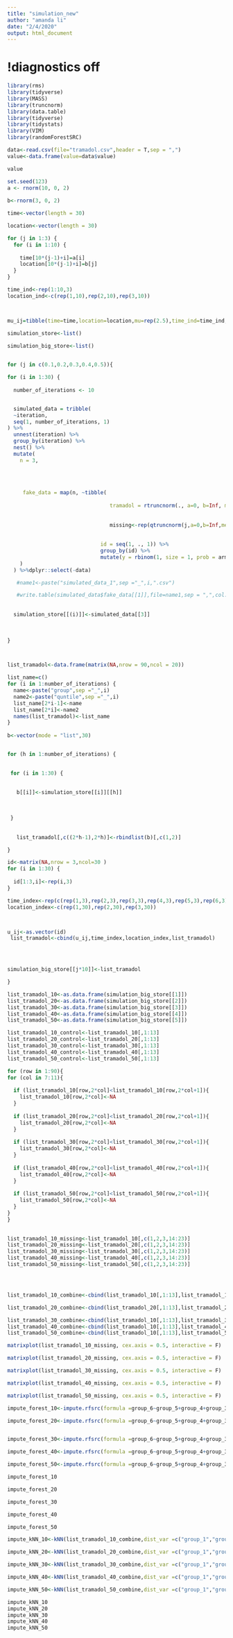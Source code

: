 ```yaml
---
title: "simulation_new"
author: "amanda li"
date: "2/4/2020"
output: html_document
---
```

# !diagnostics off
```r


library(rms)
library(tidyverse)
library(MASS)
library(truncnorm)
library(data.table)
library(tidyverse)
library(tidystats)
library(VIM)
library(randomForestSRC)


```

```r
data<-read.csv(file="tramadol.csv",header = T,sep = ",")
value<-data.frame(value=data$value)

value
```


```r
set.seed(123)
a <- rnorm(10, 0, 2)      
                                  
b<-rnorm(3, 0, 2)

time<-vector(length = 30)

location<-vector(length = 30)

for (j in 1:3) {
  for (i in 1:10) {
  
    time[10*(j-1)+i]=a[i]
    location[10*(j-1)+i]=b[j]
  }
}

time_ind<-rep(1:10,3)
location_ind<-c(rep(1,10),rep(2,10),rep(3,10))



mu_ij=tibble(time=time,location=location,mu=rep(2.5),time_ind=time_ind,location_ind=location_ind,mu_ij=location+time+mu)


```


```r
simulation_store<-list()

simulation_big_store<-list()

  
for (j in c(0.1,0.2,0.3,0.4,0.5)){

for (i in 1:30) {
  
  number_of_iterations <- 10


  simulated_data = tribble(
  ~iteration,
  seq(1, number_of_iterations, 1)
) %>%
  unnest(iteration) %>%
  group_by(iteration) %>%
  nest() %>%
  mutate(
    n = 3,  
   
     
    
    
     fake_data = map(n, ~tibble(  
                                 
                                 tramadol = rtruncnorm(., a=0, b=Inf, mean = mu_ij$mu_ij[i], sd = 11.5),
                                
                                  
                                 missing<-rep(qtruncnorm(j,a=0,b=Inf,mean = mu_ij$mu_ij[i],sd=11.5),.),
                                
                                  
                              id = seq(1, ., 1)) %>%
                              group_by(id) %>% 
                              mutate(y = rbinom(1, size = 1, prob = arm::invlogit(tramadol)))
    )
  ) %>%dplyr::select(-data)

   #name1<-paste("simulated_data_1",sep ="_",i,".csv")

   #write.table(simulated_data$fake_data[[1]],file=name1,sep = ",",col.names = T,row.names = F)
  
  
  simulation_store[[(i)]]<-simulated_data[[3]]
  
  
  
}



list_tramadol<-data.frame(matrix(NA,nrow = 90,ncol = 20))

list_name=c()
for (i in 1:number_of_iterations) {
  name<-paste("group",sep ="_",i)
  name2<-paste("quntile",sep ="_",i)
  list_name[2*i-1]<-name
  list_name[2*i]<-name2
  names(list_tramadol)<-list_name
}
  
b<-vector(mode = "list",30)


for (h in 1:number_of_iterations) {
  

 for (i in 1:30) {
  
    
   b[[i]]<-simulation_store[[i]][[h]]
   

    
 }
  
  
   list_tramadol[,c((2*h-1),2*h)]<-rbindlist(b)[,c(1,2)]

}

id<-matrix(NA,nrow = 3,ncol=30 )
for (i in 1:30) {
  
  id[1:3,i]<-rep(i,3)
}

time_index<-rep(c(rep(1,3),rep(2,3),rep(3,3),rep(4,3),rep(5,3),rep(6,3),rep(7,3),rep(8,3),rep(9,3),rep(10,3)),3)
location_index<-c(rep(1,30),rep(2,30),rep(3,30))



u_ij<-as.vector(id)
 list_tramadol<-cbind(u_ij,time_index,location_index,list_tramadol)
 



simulation_big_store[[j*10]]<-list_tramadol

}

```

```r
list_tramadol_10<-as.data.frame(simulation_big_store[[1]])
list_tramadol_20<-as.data.frame(simulation_big_store[[2]])
list_tramadol_30<-as.data.frame(simulation_big_store[[3]])
list_tramadol_40<-as.data.frame(simulation_big_store[[4]])
list_tramadol_50<-as.data.frame(simulation_big_store[[5]])

list_tramadol_10_control<-list_tramadol_10[,1:13]
list_tramadol_20_control<-list_tramadol_20[,1:13]
list_tramadol_30_control<-list_tramadol_30[,1:13]
list_tramadol_40_control<-list_tramadol_40[,1:13]
list_tramadol_50_control<-list_tramadol_50[,1:13]

for (row in 1:90){
for (col in 7:11){
  
  if (list_tramadol_10[row,2*col]<list_tramadol_10[row,2*col+1]){
    list_tramadol_10[row,2*col]<-NA
  }
  
  if (list_tramadol_20[row,2*col]<list_tramadol_20[row,2*col+1]){
    list_tramadol_20[row,2*col]<-NA
  }
  
  if (list_tramadol_30[row,2*col]<list_tramadol_30[row,2*col+1]){
    list_tramadol_30[row,2*col]<-NA
  }
  
  if (list_tramadol_40[row,2*col]<list_tramadol_40[row,2*col+1]){
    list_tramadol_40[row,2*col]<-NA
  }
  
  if (list_tramadol_50[row,2*col]<list_tramadol_50[row,2*col+1]){
    list_tramadol_50[row,2*col]<-NA
  }
}
}  
  

list_tramadol_10_missing<-list_tramadol_10[,c(1,2,3,14:23)]
list_tramadol_20_missing<-list_tramadol_20[,c(1,2,3,14:23)]
list_tramadol_30_missing<-list_tramadol_30[,c(1,2,3,14:23)]
list_tramadol_40_missing<-list_tramadol_40[,c(1,2,3,14:23)]
list_tramadol_50_missing<-list_tramadol_50[,c(1,2,3,14:23)]




list_tramadol_10_combine<-cbind(list_tramadol_10[,1:13],list_tramadol_10[,c(14:23)])

list_tramadol_20_combine<-cbind(list_tramadol_20[,1:13],list_tramadol_20[,c(14:23)])

list_tramadol_30_combine<-cbind(list_tramadol_10[,1:13],list_tramadol_30[,c(14:23)])
list_tramadol_40_combine<-cbind(list_tramadol_10[,1:13],list_tramadol_40[,c(14:23)])
list_tramadol_50_combine<-cbind(list_tramadol_10[,1:13],list_tramadol_50[,c(14:23)])
```




```r




matrixplot(list_tramadol_10_missing, cex.axis = 0.5, interactive = F)

matrixplot(list_tramadol_20_missing, cex.axis = 0.5, interactive = F)

matrixplot(list_tramadol_30_missing, cex.axis = 0.5, interactive = F)

matrixplot(list_tramadol_40_missing, cex.axis = 0.5, interactive = F)

matrixplot(list_tramadol_50_missing, cex.axis = 0.5, interactive = F)
```


```r

impute_forest_10<-impute.rfsrc(formula =group_6~group_5+group_4+group_3+group_2+group_1,data = list_tramadol_10_combine[,c(1:3,4,6,8,10,12,14)])

impute_forest_20<-impute.rfsrc(formula =group_6~group_5+group_4+group_3+group_2+group_1,data = list_tramadol_20_combine[,c(1:3,4,6,8,10,12,14)])


impute_forest_30<-impute.rfsrc(formula =group_6~group_5+group_4+group_3+group_2+group_1,data = list_tramadol_30_combine[,c(1:3,4,6,8,10,12,14)])

impute_forest_40<-impute.rfsrc(formula =group_6~group_5+group_4+group_3+group_2+group_1,data = list_tramadol_40_combine[,c(1:3,4,6,8,10,12,14)])

impute_forest_50<-impute.rfsrc(formula =group_6~group_5+group_4+group_3+group_2+group_1,data = list_tramadol_50_combine[,c(1:3,4,6,8,10,12,14)])
```



```r
impute_forest_10

impute_forest_20

impute_forest_30

impute_forest_40

impute_forest_50
```


```r
impute_kNN_10<-kNN(list_tramadol_10_combine,dist_var =c("group_1","group_2","group_3","group_4","group_5"),weights = "auto" )

impute_kNN_20<-kNN(list_tramadol_20_combine,dist_var =c("group_1","group_2","group_3","group_4","group_5"),weights = "auto" )

impute_kNN_30<-kNN(list_tramadol_30_combine,dist_var =c("group_1","group_2","group_3","group_4","group_5"),weights = "auto" )

impute_kNN_40<-kNN(list_tramadol_40_combine,dist_var =c("group_1","group_2","group_3","group_4","group_5"),weights = "auto" )

impute_kNN_50<-kNN(list_tramadol_50_combine,dist_var =c("group_1","group_2","group_3","group_4","group_5"),weights = "auto" )
```


```r
impute_kNN_10
impute_kNN_20
impute_kNN_30
impute_kNN_40
impute_kNN_50
```

